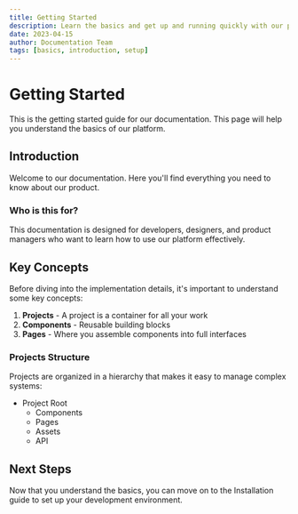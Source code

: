 ```yaml
---
title: Getting Started
description: Learn the basics and get up and running quickly with our platform
date: 2023-04-15
author: Documentation Team
tags: [basics, introduction, setup]
---
```


# Getting Started

This is the getting started guide for our documentation. This page will help you understand the basics of our platform.

## Introduction

Welcome to our documentation. Here you'll find everything you need to know about our product.

### Who is this for?

This documentation is designed for developers, designers, and product managers who want to learn how to use our platform effectively.

## Key Concepts

Before diving into the implementation details, it's important to understand some key concepts:

1. **Projects** - A project is a container for all your work
2. **Components** - Reusable building blocks
3. **Pages** - Where you assemble components into full interfaces

### Projects Structure

Projects are organized in a hierarchy that makes it easy to manage complex systems:

- Project Root
  - Components
  - Pages
  - Assets
  - API

## Next Steps

Now that you understand the basics, you can move on to the Installation guide to set up your development environment.

